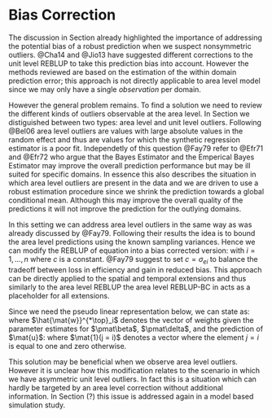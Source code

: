 # Bias Correction
\label{sec:rfhbiascorrection}

The discussion in Section \ref{sec:robustbc} already highlighted the importance
of addressing the potential bias of a robust prediction when we suspect
non\hyp{}symmetric outliers. @Cha14 and @Jio13 have suggested different
corrections to the unit level REBLUP to take this prediction bias into account.
However the methods reviewed are based on the estimation of the within domain
prediction error; this approach is not directly applicable to area level model
since we may only have a single *observation* per domain. 

However the general problem remains. To find a solution we need to review the 
different kinds of outliers observable at the area level. In Section 
\ref{sec:rfh_framework} we distiguished between two types: area level and unit 
level outliers. Following @Bel06 area level outliers are values with large 
absolute values in the random effect and thus are values for which the synthetic
regression estimator is a poor fit. Independetly of this question @Fay79 refer 
to @Efr71 and @Efr72 who argue that the Bayes Estimator and the Emperical Bayes 
Estimator may improve the overall prediction performance but may be ill suited 
for specific domains. In essence this also describes the situation in which area
level outliers are present in the data and we are driven to use a robust
estimation procedure since we shrink the prediction towards a global conditional
mean. Although this may improve the overall quality of the predictions it will
not improve the prediction for the outlying domains.

In this setting we can address area level outliers in the same way as was
already discussed by @Fay79. Following their results the idea is to bound the
area level predictions using the known sampling variances. Hence we can modify
the REBLUP of equation \eq{eq:area_reblup} into a bias corrected version:
\empty{
\begin{align}
\label{eq:area_reblup_bc}
\hat{\theta}^{REBLUP-BC}_i = 
  \begin{cases}
    y_i - c & \text{if } \hat{\theta}^{REBLUP}_i < y_i - c  \\
    \hat{\theta}^{REBLUP}_i & \text{if } y_i - c \leq \hat{\theta}^{REBLUP}_i \leq y_i + c \\
    y_i + c & \text{if } \hat{\theta}^{REBLUP}_i > y_i + c \\
  \end{cases}
\end{align}
}with $i = 1, \dots, n$ where $c$ is a constant. @Fay79 suggest to set $c =
\sigma_{ei}$ to balance the tradeoff between loss in efficiency and gain in
reduced bias. This approach can be directly applied to the spatial and temporal
extensions and thus similarly to the area level REBLUP the area level REBLUP-BC in
\eq{eq:area_reblup_bc} acts as a placeholder for all extensions.

Since we need the pseudo linear representation below, we can state
\eq{eq:area_reblup_bc} as:
\empty{
\begin{align*}
\hat{\theta}^{REBLUP-BC}_i = \hat{\mat{w}}^{*\top}_i \mat{y}
\end{align*}
}where $\hat{\mat{w}}^{*\top}_i$ denotes the vector of weights given the 
parameter estimates for $\pmat\beta$, $\pmat\delta$, and the prediction of
$\mat{u}$:
\empty{
\begin{align*}
\hat{\mat{w}}^{*}_i = 
  \begin{cases}
    (1 - c / y_i) \mat{1}(j = i) & \text{if } \hat{\theta}^{REBLUP}_i < y_i - c  \\
    \hat{\mat{w}}_i & \text{if } y_i - c \leq \hat{\theta}^{REBLUP}_i \leq y_i + c \\
    (1 + c / y_i) \mat{1}(j = i) & \text{if } \hat{\theta}^{REBLUP}_i > y_i + c \\
  \end{cases}
\end{align*}
}where $\mat{1}(j = i)$ denotes a vector where the element $j = i$ is equal to
one and zero otherwise.

This solution may be beneficial when we observe area level outliers. However it
is unclear how this modification relates to the scenario in which we have 
asymmetric unit level outliers. In fact this is a situation which can hardly be 
targeted by an area level correction without additional information. In Section 
(?) this issue is addressed again in a model based simulation study.

